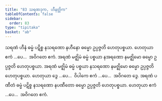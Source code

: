 ```yaml
---
title: "83 သရဏဒုက, ဟီနတ္တိက"
tableOfContents: false
sidebar:
  order: 83
type: "tipitaka"
basket: "ab"
---
```



<DynamicBreadcrumb />

<Division number="95">

<Paragraph number="262">
သရဏံ ဟီနံ ဓမ္မံ ပဋိစ္စ နသရဏော နဟီနော ဓမ္မော ဥပ္ပဇ္ဇတိ ဟေတုပစ္စယာ. ဟေတုယာ ဧကံ …ပေ…  အဝိဂတေ ဧကံ.
</Paragraph>

<Paragraph number="263">
အရဏံ မဇ္ဈိမံ ဓမ္မံ ပစ္စယာ နအရဏော နမဇ္ဈိမော ဓမ္မော ဥပ္ပဇ္ဇတိ ဟေတုပစ္စယာ. အရဏံ မဇ္ဈိမံ ဓမ္မံ ပစ္စယာ နသရဏော နမဇ္ဈိမော ဓမ္မော ဥပ္ပဇ္ဇတိ ဟေတုပစ္စယာ. ဟေတုယာ ဒွေ …ပေ…  ဝိပါကေ ဧကံ …ပေ…  အဝိဂတေ ဒွေ.
</Paragraph>

<Paragraph number="264">
အရဏံ ပဏီတံ ဓမ္မံ ပဋိစ္စ နသရဏော နပဏီတော ဓမ္မော ဥပ္ပဇ္ဇတိ ဟေတုပစ္စယာ. ဟေတုယာ ဧကံ …ပေ…  အဝိဂတေ ဧကံ.
</Paragraph>
</Division>
